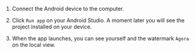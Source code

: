 <PlatformWrapper platform="android">

1.  Connect the Android device to the computer.

2.  Click `Run app` on your Android Studio. A moment later you will see the project installed on your device.

3.  When the app launches, you can see yourself and the watermark `Agora` on the local view.
</PlatformWrapper>
